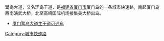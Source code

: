 {{FJ Future infrastructure}}
{{Unreferenced|time=2017-07-23T18:19:26+00:00 }}
鹭岛大道，又名环岛干道，是[[福建省|福建省]][[厦门市|厦门市]]厦门岛的一条城市快速路，南起厦门岛西南演武大桥，北至高崎国际机场接集美大桥出岛。
*[https://web.archive.org/web/20170907080257/http://online.ttjkpk.com/m/cyycx/7231.html 厦门鹭岛大道主干道可通车]

[[Category:城市快速路|Category:城市快速路]]